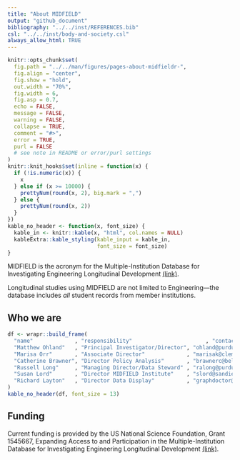 ```yaml
---
title: "About MIDFIELD"
output: "github_document"
bibliography: "../../inst/REFERENCES.bib"
csl: "../../inst/body-and-society.csl"
always_allow_html: TRUE
---
```


<!-- generated from .Rmd Please edit that file -->

```r
knitr::opts_chunk$set(
  fig.path = "../../man/figures/pages-about-midfieldr-", 
  fig.align = "center",
  fig.show = "hold", 
  out.width = "70%",
  fig.width = 6,
  fig.asp = 0.7,
  echo = FALSE,
  message = FALSE,
  warning = FALSE,
  collapse = TRUE,
  comment = "#>",
  error = TRUE,
  purl = FALSE
  # see note in README or error/purl settings
)
knitr::knit_hooks$set(inline = function(x) {
  if (!is.numeric(x)) {
    x
  } else if (x >= 10000) {
    prettyNum(round(x, 2), big.mark = ",")
  } else {
    prettyNum(round(x, 2))
  }
})
kable_no_header <- function(x, font_size) {
  kable_in <- knitr::kable(x, "html", col.names = NULL)
  kableExtra::kable_styling(kable_input = kable_in, 
                            font_size = font_size)
}
```

MIDFIELD is the acronym for the Multiple-Institution Database for Investigating Engineering Longitudinal Development <a href="https://engineering.purdue.edu/MIDFIELD" target="blank">(link)</a>. 

Longitudinal studies using MIDFIELD are not limited to Engineering---the database includes *all* student records from member institutions.


## Who we are

```r
df <- wrapr::build_frame(
  "name"             , "responsibility"                       , "contact"                  |
  "Matthew Ohland"   , "Principal Investigator/Director", "ohland@purdue.edu"      |
  "Marisa Orr"       , "Associate Director"             , "marisak@clemson.edu"    |
  "Catherine Brawner", "Director Policy Analysis"       , "brawnerc@bellsouth.net" |
  "Russell Long"     , "Managing Director/Data Steward" , "ralong@purdue.edu"      |
  "Susan Lord"       , "Director MIDFIELD Institute"    , "slord@sandiego.edu"     |
  "Richard Layton"   , "Director Data Display"          , "graphdoctor@gmail.com"
)
kable_no_header(df, font_size = 13)
```
 

 
## Funding

Current funding is provided by the US National Science Foundation, Grant 1545667, Expanding Access to and Participation in the Multiple-Institution Database for Investigating Engineering Longitudinal Development [(link)](https://www.nsf.gov/awardsearch/showAward?AWD_ID=1545667).    













